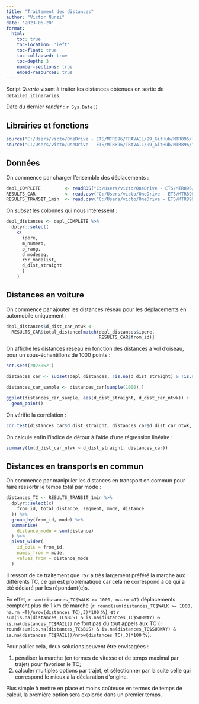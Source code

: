 ```yaml
---
title: "Traitement des distances"
author: "Victor Nunzi"
date: '2023-06-20'
format: 
  html:
    toc: true
    toc-location: 'left'
    toc-float: true
    toc-collapsed: true
    toc-depth: 3
    number-sections: true
    embed-resources: true
---
```


Script *Quarto* visant à traiter les distances obtenues en sortie de `detailed_itineraries`.

Date du dernier *render* : `r Sys.Date()`

## Librairies et fonctions {-}

```r
source("C:/Users/victo/OneDrive - ETS/MTR896/TRAVAIL/99_GitHub/MTR896/librairies/librairies.R")
source("C:/Users/victo/OneDrive - ETS/MTR896/TRAVAIL/99_GitHub/MTR896/fonctions/fonctions.R")
```

## Données

On commence par charger l'ensemble des déplacements :

```r
depl_COMPLETE         <- readRDS("C:/Users/victo/OneDrive - ETS/MTR896/TRAVAIL/00_Donnees/deplacements/depl_COMPLETE.Rds")
RESULTS_CAR           <- read.csv("C:/Users/victo/OneDrive - ETS/MTR896/TRAVAIL/00_Donnees/distances/RESULTS_CAR.csv")
RESULTS_TRANSIT_1min  <- read.csv("C:/Users/victo/OneDrive - ETS/MTR896/TRAVAIL/00_Donnees/distances/RESULTS_TRANSIT_1min.csv")
```

On *subset* les colonnes qui nous intéressent :

```r
depl_distances <- depl_COMPLETE %>%
  dplyr::select(
    c(
      ipere,
      m_numero,
      p_rang,
      d_modeseq,
      r5r_modelist,
      d_dist_straight
      )
    )
```

## Distances en voiture

On commence par ajouter les distances réseau pour les déplacements en automobile uniquement :

```r
depl_distances$d_dist_car_ntwk <- 
  RESULTS_CAR$total_distance[match(depl_distances$ipere,
                                   RESULTS_CAR$from_id)]
```

On affiche les distances réseau en fonction des distances à vol d'oiseau, pour un sous-échantillons de 1000 points :

```r
set.seed(20230621)

distances_car <- subset(depl_distances, !is.na(d_dist_straight) & !is.na(d_dist_car_ntwk))

distances_car_sample <- distances_car[sample(1000),]

ggplot(distances_car_sample, aes(d_dist_straight, d_dist_car_ntwk)) +
  geom_point()
```

On vérifie la corrélation :

```r
cor.test(distances_car$d_dist_straight, distances_car$d_dist_car_ntwk, conf.level = .95)
```

On calcule enfin l'indice de détour à l'aide d'une régression linéaire :

```r
summary(lm(d_dist_car_ntwk ~ d_dist_straight, distances_car))
```



## Distances en transports en commun

On commence par manipuler les distances en transport en commun pour faire ressortir le temps total par mode :

```r
distances_TC <- RESULTS_TRANSIT_1min %>%
  dplyr::select(c(
    from_id, total_distance, segment, mode, distance
  )) %>%
  group_by(from_id, mode) %>%
  summarise(
    distance_mode = sum(distance)
  ) %>% 
  pivot_wider(
    id_cols = from_id,
    names_from = mode,
    values_from = distance_mode
  )
```

Il ressort de ce traitement que `r5r` a très largement préféré la marche aux différents TC, ce qui est problématique car cela ne correspond à ce qui a été déclaré par les répondant(e)s.

En effet, `r sum(distances_TC$WALK >= 1000, na.rm =T)` déplacements comptent plus de 1 km de marche (`r round(sum(distances_TC$WALK >= 1000, na.rm =T)/nrow(distances_TC),3)*100`&nbsp;%), et `r sum(is.na(distances_TC$BUS) & is.na(distances_TC$SUBWAY) & is.na(distances_TC$RAIL))` ne font pas du tout appels aux TC (`r round(sum(is.na(distances_TC$BUS) & is.na(distances_TC$SUBWAY) & is.na(distances_TC$RAIL))/nrow(distances_TC),3)*100`&nbsp;%).

Pour pallier cela, deux solutions peuvent être envisagées :

1. pénaliser la marche (en termes de vitesse et de temps maximal par trajet) pour favoriser le TC;
2. calculer multiples options par trajet, et sélectionner par la suite celle qui correspond le mieux à la déclaration d'origine.

Plus simple à mettre en place et moins coûteuse en termes de temps de calcul, la première option sera explorée dans un premier temps.

